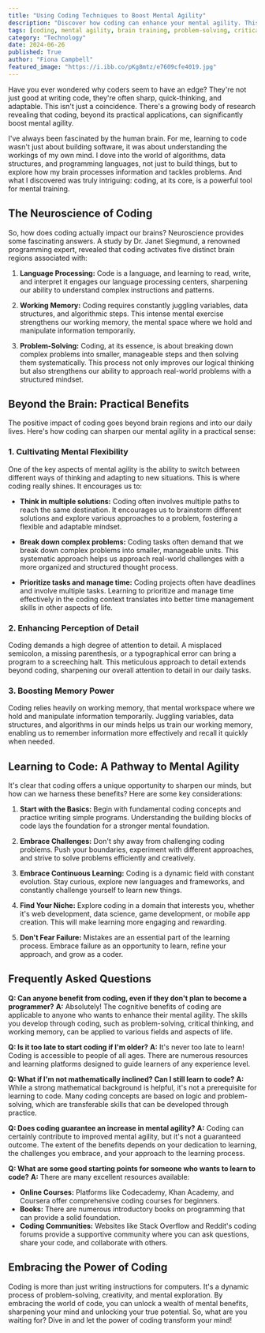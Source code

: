 ```yaml
---
title: "Using Coding Techniques to Boost Mental Agility"
description: "Discover how coding can enhance your mental agility. This blog post explores the neuroscience behind it, practical benefits like problem-solving and attention to detail, and provides tips for getting started with coding."
tags: [coding, mental agility, brain training, problem-solving, critical thinking, working memory, attention to detail, learning to code, programming benefits, cognitive skills]
category: "Technology"
date: 2024-06-26
published: True
author: "Fiona Campbell"
featured_image: "https://i.ibb.co/pKg8mtz/e7609cfe4019.jpg"
---
```



Have you ever wondered why coders seem to have an edge? They're not just good at writing code, they're often sharp, quick-thinking, and adaptable.  This isn't just a coincidence.  There's a growing body of research revealing that coding, beyond its practical applications, can significantly boost mental agility. 

I've always been fascinated by the human brain. For me, learning to code wasn't just about building software, it was about understanding the workings of my own mind.  I dove into the world of algorithms, data structures, and programming languages, not just to build things, but to explore how my brain processes information and tackles problems.  And what I discovered was truly intriguing: coding, at its core, is a powerful tool for mental training.

## The Neuroscience of Coding

So, how does coding actually impact our brains?  Neuroscience provides some fascinating answers.  A study by Dr. Janet Siegmund, a renowned programming expert, revealed that coding activates five distinct brain regions associated with:

1. **Language Processing:**  Code is a language, and learning to read, write, and interpret it engages our language processing centers, sharpening our ability to understand complex instructions and patterns.

2. **Working Memory:** Coding requires constantly juggling variables, data structures, and algorithmic steps. This intense mental exercise strengthens our working memory, the mental space where we hold and manipulate information temporarily.

3. **Problem-Solving:** Coding, at its essence, is about breaking down complex problems into smaller, manageable steps and then solving them systematically.  This process not only improves our logical thinking but also strengthens our ability to approach real-world problems with a structured mindset.

## Beyond the Brain: Practical Benefits

The positive impact of coding goes beyond brain regions and into our daily lives.  Here's how coding can sharpen our mental agility in a practical sense:

### 1. Cultivating Mental Flexibility

One of the key aspects of mental agility is the ability to switch between different ways of thinking and adapting to new situations.  This is where coding really shines. It encourages us to:

* **Think in multiple solutions:** Coding often involves multiple paths to reach the same destination.  It encourages us to brainstorm different solutions and explore various approaches to a problem, fostering a flexible and adaptable mindset.

* **Break down complex problems:** Coding tasks often demand that we break down complex problems into smaller, manageable units.  This systematic approach helps us approach real-world challenges with a more organized and structured thought process.

* **Prioritize tasks and manage time:**  Coding projects often have deadlines and involve multiple tasks.  Learning to prioritize and manage time effectively in the coding context translates into better time management skills in other aspects of life.

### 2. Enhancing Perception of Detail

Coding demands a high degree of attention to detail.  A misplaced semicolon, a missing parenthesis, or a typographical error can bring a program to a screeching halt.  This meticulous approach to detail extends beyond coding, sharpening our overall attention to detail in our daily tasks.

### 3. Boosting Memory Power

Coding relies heavily on working memory, that mental workspace where we hold and manipulate information temporarily.  Juggling variables, data structures, and algorithms in our minds helps us train our working memory, enabling us to remember information more effectively and recall it quickly when needed.

## Learning to Code: A Pathway to Mental Agility

It's clear that coding offers a unique opportunity to sharpen our minds, but how can we harness these benefits?  Here are some key considerations:

1. **Start with the Basics:** Begin with fundamental coding concepts and practice writing simple programs.  Understanding the building blocks of code lays the foundation for a stronger mental foundation.

2. **Embrace Challenges:** Don't shy away from challenging coding problems.  Push your boundaries, experiment with different approaches, and strive to solve problems efficiently and creatively.

3. **Embrace Continuous Learning:**  Coding is a dynamic field with constant evolution.  Stay curious, explore new languages and frameworks, and constantly challenge yourself to learn new things.

4. **Find Your Niche:** Explore coding in a domain that interests you, whether it's web development, data science, game development, or mobile app creation.  This will make learning more engaging and rewarding.

5. **Don't Fear Failure:**  Mistakes are an essential part of the learning process.  Embrace failure as an opportunity to learn, refine your approach, and grow as a coder.

## Frequently Asked Questions

**Q: Can anyone benefit from coding, even if they don't plan to become a programmer?**
**A:** Absolutely! The cognitive benefits of coding are applicable to anyone who wants to enhance their mental agility.  The skills you develop through coding, such as problem-solving, critical thinking, and working memory, can be applied to various fields and aspects of life.

**Q: Is it too late to start coding if I'm older?**
**A:** It's never too late to learn!  Coding is accessible to people of all ages.  There are numerous resources and learning platforms designed to guide learners of any experience level. 

**Q: What if I'm not mathematically inclined? Can I still learn to code?**
**A:**  While a strong mathematical background is helpful, it's not a prerequisite for learning to code.  Many coding concepts are based on logic and problem-solving, which are transferable skills that can be developed through practice.  

**Q: Does coding guarantee an increase in mental agility?**
**A:**  Coding can certainly contribute to improved mental agility, but it's not a guaranteed outcome.  The extent of the benefits depends on your dedication to learning, the challenges you embrace, and your approach to the learning process.

**Q:  What are some good starting points for someone who wants to learn to code?**
**A:**  There are many excellent resources available:
* **Online Courses:** Platforms like Codecademy, Khan Academy, and Coursera offer comprehensive coding courses for beginners.
* **Books:**  There are numerous introductory books on programming that can provide a solid foundation.
* **Coding Communities:** Websites like Stack Overflow and Reddit's coding forums provide a supportive community where you can ask questions, share your code, and collaborate with others.

## Embracing the Power of Coding

Coding is more than just writing instructions for computers.  It's a dynamic process of problem-solving, creativity, and mental exploration.  By embracing the world of code, you can unlock a wealth of mental benefits, sharpening your mind and unlocking your true potential. So, what are you waiting for?  Dive in and let the power of coding transform your mind! 
